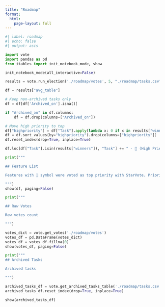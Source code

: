 ```yaml
---
title: "Roadmap"
format: 
  html:
    page-layout: full
---
```


```python
#| label: roadmap
#| echo: false
#| output: asis

import vote
import pandas as pd
from itables import init_notebook_mode, show

init_notebook_mode(all_interactive=False)

results = vote.run_election('./roadmap/votes', 5, "./roadmap/tasks.csv")

df = results["avg_table"]

# Keep non-archived tasks only
df = df[df['Archived_on'].isna()]

if "Archived_on" in df.columns:
    df = df.drop(columns=["Archived_on"])

# Move high priority to top
df["highpriority"] = df["Task"].apply(lambda x: 0 if x in results["winners"] else 1)
df = df.sort_values(by="highpriority").drop(columns=["highpriority"])
df.reset_index(drop=True, inplace=True)

df.loc[df["Task"].isin(results["winners"]), "Task"] += " - 🚨 (High Priority)"

print("""

## Feature List

Features with 🚨 symbol were voted as top priority with StarVote. Priority column is an average of votes for every feature.

""")
show(df, paging=False)

print("""

## Raw Votes

Raw votes count

""")

votes_dict = vote.get_votes('./roadmap/votes')
votes_df = pd.DataFrame(votes_dict)
votes_df = votes_df.fillna(0)
show(votes_df, paging=False)

print("""
## Archived Tasks

Archived tasks

""")

archived_tasks_df = vote.get_archived_tasks_table('./roadmap/tasks.csv')
archived_tasks_df.reset_index(drop=True, inplace=True)

show(archived_tasks_df)
```
